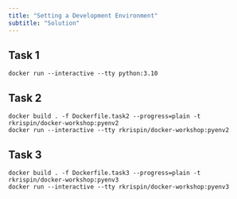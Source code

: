 ```yaml
---
title: "Setting a Development Environment"
subtitle: "Solution"
---
```


## Task 1

``` shell
docker run --interactive --tty python:3.10
```

## Task 2

``` shell
docker build . -f Dockerfile.task2 --progress=plain -t rkrispin/docker-workshop:pyenv2
docker run --interactive --tty rkrispin/docker-workshop:pyenv2
```

## Task 3

``` shell
docker build . -f Dockerfile.task3 --progress=plain -t rkrispin/docker-workshop:pyenv3
docker run --interactive --tty rkrispin/docker-workshop:pyenv3
```

